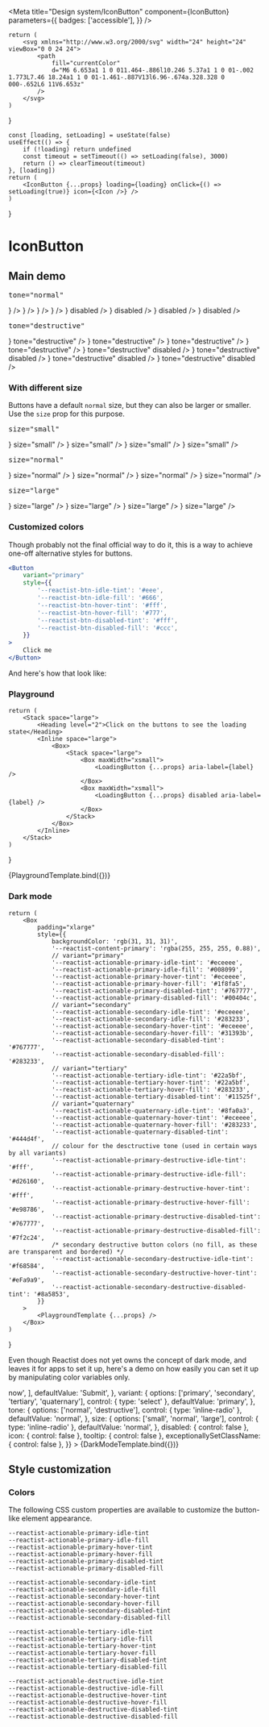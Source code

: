 
<Meta
    title="Design system/IconButton"
    component={IconButton}
    parameters={{
        badges: ['accessible'],
    }}
/>

    return (
        <svg xmlns="http://www.w3.org/2000/svg" width="24" height="24" viewBox="0 0 24 24">
            <path
                fill="currentColor"
                d="M6 6.653a1 1 0 011.464-.886l10.246 5.37a1 1 0 01-.002 1.773L7.46 18.24a1 1 0 01-1.461-.887V13l6.96-.674a.328.328 0 000-.652L6 11V6.653z"
            />
        </svg>
    )
}

    const [loading, setLoading] = useState(false)
    useEffect(() => {
        if (!loading) return undefined
        const timeout = setTimeout(() => setLoading(false), 3000)
        return () => clearTimeout(timeout)
    }, [loading])
    return (
        <IconButton {...props} loading={loading} onClick={() => setLoading(true)} icon={<Icon />} />
    )
}

# IconButton

<Description of={IconButton} />
<ArgsTable of={IconButton} />

## Main demo

<Canvas>
    <Story
        name="Main demo"
        parameters={{
            docs: { source: { type: 'code' } },
            chromatic: { disableSnapshot: false },
        }}
    >
        <Stack space="xxlarge">
            <Stack space="large">
                <pre>tone="normal"</pre>
                <Inline space="large">
                    <Box>
                        <LoadingButton variant="primary" aria-label="Primary" icon={<Icon />} />
                    </Box>
                    <Box>
                        <LoadingButton variant="secondary" aria-label="Secondary" icon={<Icon />} />
                    </Box>
                    <Box>
                        <LoadingButton variant="tertiary" aria-label="Tertiary" icon={<Icon />} />
                    </Box>
                    <Box>
                        <LoadingButton
                            variant="quaternary"
                            aria-label="Quaternary"
                            icon={<Icon />}
                        />
                    </Box>
                </Inline>
                <Inline space="large">
                    <Box>
                        <LoadingButton
                            variant="primary"
                            aria-label="Primary"
                            icon={<Icon />}
                            disabled
                        />
                    </Box>
                    <Box>
                        <LoadingButton
                            variant="secondary"
                            aria-label="Secondary"
                            icon={<Icon />}
                            disabled
                        />
                    </Box>
                    <Box>
                        <LoadingButton
                            variant="tertiary"
                            aria-label="Tertiary"
                            icon={<Icon />}
                            disabled
                        />
                    </Box>
                    <Box>
                        <LoadingButton
                            variant="quaternary"
                            aria-label="Quaternary"
                            icon={<Icon />}
                            disabled
                        />
                    </Box>
                </Inline>
            </Stack>
            <Stack space="large">
                <pre>tone="destructive"</pre>
                <Inline space="large">
                    <Box>
                        <LoadingButton
                            variant="primary"
                            aria-label="Primary"
                            icon={<Icon />}
                            tone="destructive"
                        />
                    </Box>
                    <Box>
                        <LoadingButton
                            variant="secondary"
                            aria-label="Secondary"
                            icon={<Icon />}
                            tone="destructive"
                        />
                    </Box>
                    <Box>
                        <LoadingButton
                            variant="tertiary"
                            aria-label="Tertiary"
                            icon={<Icon />}
                            tone="destructive"
                        />
                    </Box>
                    <Box>
                        <LoadingButton
                            variant="quaternary"
                            aria-label="Quaternary"
                            icon={<Icon />}
                            tone="destructive"
                        />
                    </Box>
                </Inline>
                <Inline space="large">
                    <Box>
                        <LoadingButton
                            variant="primary"
                            aria-label="Primary"
                            icon={<Icon />}
                            tone="destructive"
                            disabled
                        />
                    </Box>
                    <Box>
                        <LoadingButton
                            variant="secondary"
                            aria-label="Secondary"
                            icon={<Icon />}
                            tone="destructive"
                            disabled
                        />
                    </Box>
                    <Box>
                        <LoadingButton
                            variant="tertiary"
                            aria-label="Tertiary"
                            icon={<Icon />}
                            tone="destructive"
                            disabled
                        />
                    </Box>
                    <Box>
                        <LoadingButton
                            variant="quaternary"
                            aria-label="Quaternary"
                            icon={<Icon />}
                            tone="destructive"
                            disabled
                        />
                    </Box>
                </Inline>
            </Stack>
        </Stack>
    </Story>
</Canvas>

### With different size

Buttons have a default `normal` size, but they can also be larger or smaller. Use the `size` prop
for this purpose.

<Canvas>
    <Story
        name="With different size"
        parameters={{
            docs: { source: { type: 'code' } },
            chromatic: { disableSnapshot: false },
        }}
    >
        <Stack space="xxlarge">
            <Stack space="large">
                <pre>size="small"</pre>
                <Inline space="large">
                    <Box>
                        <LoadingButton
                            variant="primary"
                            aria-label="Primary"
                            icon={<Icon />}
                            size="small"
                        />
                    </Box>
                    <Box>
                        <LoadingButton
                            variant="secondary"
                            aria-label="Secondary"
                            icon={<Icon />}
                            size="small"
                        />
                    </Box>
                    <Box>
                        <LoadingButton
                            variant="tertiary"
                            aria-label="Tertiary"
                            icon={<Icon />}
                            size="small"
                        />
                    </Box>
                    <Box>
                        <LoadingButton
                            variant="quaternary"
                            aria-label="Quaternary"
                            icon={<Icon />}
                            size="small"
                        />
                    </Box>
                </Inline>
            </Stack>
            <Stack space="large">
                <pre>size="normal"</pre>
                <Inline space="large">
                    <Box>
                        <LoadingButton
                            variant="primary"
                            aria-label="Primary"
                            icon={<Icon />}
                            size="normal"
                        />
                    </Box>
                    <Box>
                        <LoadingButton
                            variant="secondary"
                            aria-label="Secondary"
                            icon={<Icon />}
                            size="normal"
                        />
                    </Box>
                    <Box>
                        <LoadingButton
                            variant="tertiary"
                            aria-label="Tertiary"
                            icon={<Icon />}
                            size="normal"
                        />
                    </Box>
                    <Box>
                        <LoadingButton
                            variant="quaternary"
                            aria-label="Quaternary"
                            icon={<Icon />}
                            size="normal"
                        />
                    </Box>
                </Inline>
            </Stack>
            <Stack space="large">
                <pre>size="large"</pre>
                <Inline space="large">
                    <Box>
                        <LoadingButton
                            variant="primary"
                            aria-label="Primary"
                            icon={<Icon />}
                            size="large"
                        />
                    </Box>
                    <Box>
                        <LoadingButton
                            variant="secondary"
                            aria-label="Secondary"
                            icon={<Icon />}
                            size="large"
                        />
                    </Box>
                    <Box>
                        <LoadingButton
                            variant="tertiary"
                            aria-label="Tertiary"
                            icon={<Icon />}
                            size="large"
                        />
                    </Box>
                    <Box>
                        <LoadingButton
                            variant="quaternary"
                            aria-label="Quaternary"
                            icon={<Icon />}
                            size="large"
                        />
                    </Box>
                </Inline>
            </Stack>
        </Stack>
    </Story>
</Canvas>

### Customized colors

Though probably not the final official way to do it, this is a way to achieve one-off alternative
styles for buttons.

```jsx
<Button
    variant="primary"
    style={{
        '--reactist-btn-idle-tint': '#eee',
        '--reactist-btn-idle-fill': '#666',
        '--reactist-btn-hover-tint': '#fff',
        '--reactist-btn-hover-fill': '#777',
        '--reactist-btn-disabled-tint': '#fff',
        '--reactist-btn-disabled-fill': '#ccc',
    }}
>
    Click me
</Button>
```

And here's how that look like:

<Canvas>
    <Story parameters={{ docs: { source: { type: 'code' } } }} name="Customized colors">
        <Inline space="large">
            <Box>
                <LoadingButton
                    variant="primary"
                    style={{
                        '--reactist-btn-idle-tint': '#eee',
                        '--reactist-btn-idle-fill': '#666',
                        '--reactist-btn-hover-tint': '#fff',
                        '--reactist-btn-hover-fill': '#777',
                        '--reactist-btn-disabled-tint': '#fff',
                        '--reactist-btn-disabled-fill': '#ccc',
                    }}
                    aria-label="Enabled"
                />
            </Box>
            <Box>
                <LoadingButton
                    variant="primary"
                    disabled
                    style={{
                        '--reactist-btn-idle-tint': '#eee',
                        '--reactist-btn-idle-fill': '#666',
                        '--reactist-btn-hover-tint': '#fff',
                        '--reactist-btn-hover-fill': '#777',
                        '--reactist-btn-disabled-tint': '#fff',
                        '--reactist-btn-disabled-fill': '#ccc',
                    }}
                    aria-label="Disabled"
                />
            </Box>
        </Inline>
    </Story>
</Canvas>

### Playground

    return (
        <Stack space="large">
            <Heading level="2">Click on the buttons to see the loading state</Heading>
            <Inline space="large">
                <Box>
                    <Stack space="large">
                        <Box maxWidth="xsmall">
                            <LoadingButton {...props} aria-label={label} />
                        </Box>
                        <Box maxWidth="xsmall">
                            <LoadingButton {...props} disabled aria-label={label} />
                        </Box>
                    </Stack>
                </Box>
            </Inline>
        </Stack>
    )
}

<Canvas>
    <Story
        parameters={{ docs: { source: { type: 'code' } } }}
        argTypes={{
            label: {
                control: { type: 'select' },
                options: ['OK', 'Submit', 'Mark as done'],
                defaultValue: 'Submit',
            },
            variant: {
                options: ['primary', 'secondary', 'tertiary', 'quaternary'],
                control: { type: 'select' },
                defaultValue: 'primary',
            },
            tone: {
                options: ['normal', 'destructive'],
                control: { type: 'inline-radio' },
                defaultValue: 'normal',
            },
            size: {
                options: ['small', 'normal', 'large'],
                control: { type: 'inline-radio' },
                defaultValue: 'normal',
            },
            shape: {
                options: ['normal', 'rounded'],
                control: { type: 'inline-radio' },
                defaultValue: 'normal',
            },
            disabled: { control: false },
            icon: { control: false },
            tooltip: { control: false },
            exceptionallySetClassName: { control: false },
        }}
        name="Playground"
    >
        {PlaygroundTemplate.bind({})}
    </Story>
</Canvas>

### Dark mode

    return (
        <Box
            padding="xlarge"
            style={{
                backgroundColor: 'rgb(31, 31, 31)',
                '--reactist-content-primary': 'rgba(255, 255, 255, 0.88)',
                // variant="primary"
                '--reactist-actionable-primary-idle-tint': '#eceeee',
                '--reactist-actionable-primary-idle-fill': '#008099',
                '--reactist-actionable-primary-hover-tint': '#eceeee',
                '--reactist-actionable-primary-hover-fill': '#1f8fa5',
                '--reactist-actionable-primary-disabled-tint': '#767777',
                '--reactist-actionable-primary-disabled-fill': '#00404c',
                // variant="secondary"
                '--reactist-actionable-secondary-idle-tint': '#eceeee',
                '--reactist-actionable-secondary-idle-fill': '#283233',
                '--reactist-actionable-secondary-hover-tint': '#eceeee',
                '--reactist-actionable-secondary-hover-fill': '#31393b',
                '--reactist-actionable-secondary-disabled-tint': '#767777',
                '--reactist-actionable-secondary-disabled-fill': '#283233',
                // variant="tertiary"
                '--reactist-actionable-tertiary-idle-tint': '#22a5bf',
                '--reactist-actionable-tertiary-hover-tint': '#22a5bf',
                '--reactist-actionable-tertiary-hover-fill': '#283233',
                '--reactist-actionable-tertiary-disabled-tint': '#11525f',
                // variant="quaternary"
                '--reactist-actionable-quaternary-idle-tint': '#8fa0a3',
                '--reactist-actionable-quaternary-hover-tint': '#eceeee',
                '--reactist-actionable-quaternary-hover-fill': '#283233',
                '--reactist-actionable-quaternary-disabled-tint': '#444d4f',
                // colour for the desctructive tone (used in certain ways by all variants)
                '--reactist-actionable-primary-destructive-idle-tint': '#fff',
                '--reactist-actionable-primary-destructive-idle-fill': '#d26160',
                '--reactist-actionable-primary-destructive-hover-tint': '#fff',
                '--reactist-actionable-primary-destructive-hover-fill': '#e98786',
                '--reactist-actionable-primary-destructive-disabled-tint': '#767777',
                '--reactist-actionable-primary-destructive-disabled-fill': '#7f2c24',
                /* secondary destructive button colors (no fill, as these are transparent and bordered) */
                '--reactist-actionable-secondary-destructive-idle-tint': '#f68584',
                '--reactist-actionable-secondary-destructive-hover-tint': '#eFa9a9',
                '--reactist-actionable-secondary-destructive-disabled-tint': '#8a5853',
            }}
        >
            <PlaygroundTemplate {...props} />
        </Box>
    )
}

Even though Reactist does not yet owns the concept of dark mode, and leaves it for apps to set it
up, here's a demo on how easily you can set it up by manipulating color variables only.

<Canvas>
    <Story
        parameters={{ docs: { source: { type: 'dynamic' } } }}
        name="Dark mode"
        argTypes={{
            label: {
                control: { type: 'select' },
                options: [
                    'Submit',
                    'Mark as done',
                    'Yes, cancel my subscription',
                    'Click me <em>now</em>',
                ],
                defaultValue: 'Submit',
            },
            variant: {
                options: ['primary', 'secondary', 'tertiary', 'quaternary'],
                control: { type: 'select' },
                defaultValue: 'primary',
            },
            tone: {
                options: ['normal', 'destructive'],
                control: { type: 'inline-radio' },
                defaultValue: 'normal',
            },
            size: {
                options: ['small', 'normal', 'large'],
                control: { type: 'inline-radio' },
                defaultValue: 'normal',
            },
            disabled: { control: false },
            icon: { control: false },
            tooltip: { control: false },
            exceptionallySetClassName: { control: false },
        }}
    >
        {DarkModeTemplate.bind({})}
    </Story>
</Canvas>

## Style customization

### Colors

The following CSS custom properties are available to customize the button-like element appearance.

```
--reactist-actionable-primary-idle-tint
--reactist-actionable-primary-idle-fill
--reactist-actionable-primary-hover-tint
--reactist-actionable-primary-hover-fill
--reactist-actionable-primary-disabled-tint
--reactist-actionable-primary-disabled-fill

--reactist-actionable-secondary-idle-tint
--reactist-actionable-secondary-idle-fill
--reactist-actionable-secondary-hover-tint
--reactist-actionable-secondary-hover-fill
--reactist-actionable-secondary-disabled-tint
--reactist-actionable-secondary-disabled-fill

--reactist-actionable-tertiary-idle-tint
--reactist-actionable-tertiary-idle-fill
--reactist-actionable-tertiary-hover-tint
--reactist-actionable-tertiary-hover-fill
--reactist-actionable-tertiary-disabled-tint
--reactist-actionable-tertiary-disabled-fill

--reactist-actionable-destructive-idle-tint
--reactist-actionable-destructive-idle-fill
--reactist-actionable-destructive-hover-tint
--reactist-actionable-destructive-hover-fill
--reactist-actionable-destructive-disabled-tint
--reactist-actionable-destructive-disabled-fill
```
